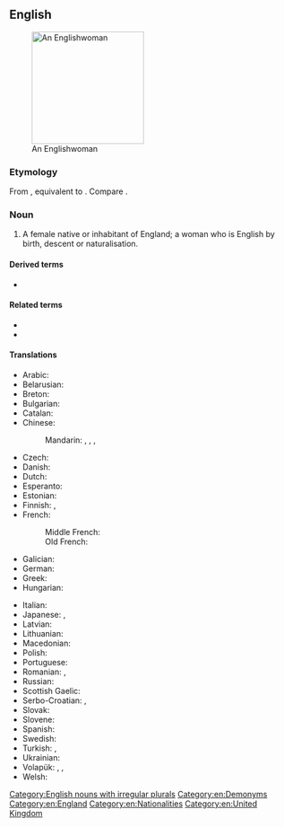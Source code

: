 ==English==
[[Image:2015 UEC Track Elite European Championships 357.JPG|thumb|200px|An Englishwoman]]

===Etymology===
From {{inh|en|enm|Englishwoman}}, equivalent to {{af|en|English|-woman}}. Compare {{m|en|Englishman}}.

===Noun===
{{en-noun|Englishwomen}}

# A female native or inhabitant of England; a woman who is English by birth, descent or naturalisation.

====Derived terms====
* {{l|en|English rose}}

====Related terms====
* {{l|en|English}}
* {{l|en|Englishman}}

====Translations====
{{trans-top|a female native or inhabitant of England}}
* Arabic: {{t+|ar|إِنْجِلِيزِيَّة|f|tr=ʾingilīziyya}}
* Belarusian: {{t|be|англійка|f|tr=anhlíjka}}
* Breton: {{t+|br|Saozez|f}}
* Bulgarian: {{t|bg|англичанка|f|tr=angličánka}}
* Catalan: {{t+|ca|anglesa|f}}
* Chinese:
*: Mandarin: {{t+|cmn|英國人|sc=Hani}}, {{t+|cmn|英国人|tr=Yīngguórén|sc=Hani}} {{qualifier|male or female}}, {{t|cmn|英國女子|sc=Hani}}, {{t|cmn|英国女子|tr=Yīngguó nǚzǐ|sc=Hani}}
* Czech: {{t+|cs|Angličanka|f}}
* Danish: {{t|da|englænderinde|c}}
* Dutch: {{t+|nl|Engelse|f}}
* Esperanto: {{t|eo|Anglino}}
* Estonian: {{t|et|inglanna}}
* Finnish: {{t|fi|[[englantilainen]] [[nainen]]}}, {{t|fi|englannitar}}
* French: {{t+|fr|Anglaise|f}}
*: Middle French: {{t|frm|Angloise|f}}
*: Old French: {{t|fro|Angloise|f}}
* Galician: {{t|gl|inglesa|f}}
* German: {{t+|de|Engländerin|f}}
* Greek: {{t+|el|Αγγλίδα|f}}
* Hungarian: {{t|hu|angol nő}}
{{trans-mid}}
* Italian: {{t+|it|inglese|f}}
* Japanese: {{t+|ja|イギリス人|tr=Igirisú-jin}} {{qualifier|male or female}}, {{t|ja|英国婦人|tr=えいこくふじん, Eikoku-fujin}}
* Latvian: {{t|lv|angliete}}
* Lithuanian: {{t+|lt|anglė|f}}
* Macedonian: {{t|mk|Англичанка|f|tr=Anglíčanka}}
* Polish: {{t+|pl|Angielka|f}}
* Portuguese: {{t+|pt|inglesa|f}}
* Romanian: {{t|ro|Englezoaică|f}}, {{t|ro|Engleză|f}}
* Russian: {{t+|ru|англича́нка|f}}
* Scottish Gaelic: {{t|gd|Ban-Sasannach|f}}
* Serbo-Croatian: {{t|sh|Енглескиња|f|sc=Cyrl}}, {{t|sh|Engleskinja|f}}
* Slovak: {{t+|sk|Angličanka|f}}
* Slovene: {{t|sl|Angléžinja|f}}
* Spanish: {{t+|es|inglesa|f}}
* Swedish: {{t+|sv|engelska|c}}
* Turkish: {{t|tr|İngiliz kadın}}, {{t|tr|İngiliz karısı}}
* Ukrainian: {{t|uk|англійка|f|tr=anhlíjka}}
* Volapük: {{qualifier|♂♀}} {{t+|vo|Linglänan}}, {{qualifier|♂}} {{t|vo|hi-Linglänan}}, {{qualifier|♀}} {{t|vo|ji-Linglänan}}
* Welsh: {{t+|cy|Saesnes|f}}
{{trans-bottom}}

[[Category:English nouns with irregular plurals]]
[[Category:en:Demonyms]]
[[Category:en:England]]
[[Category:en:Nationalities]]
[[Category:en:United Kingdom]]